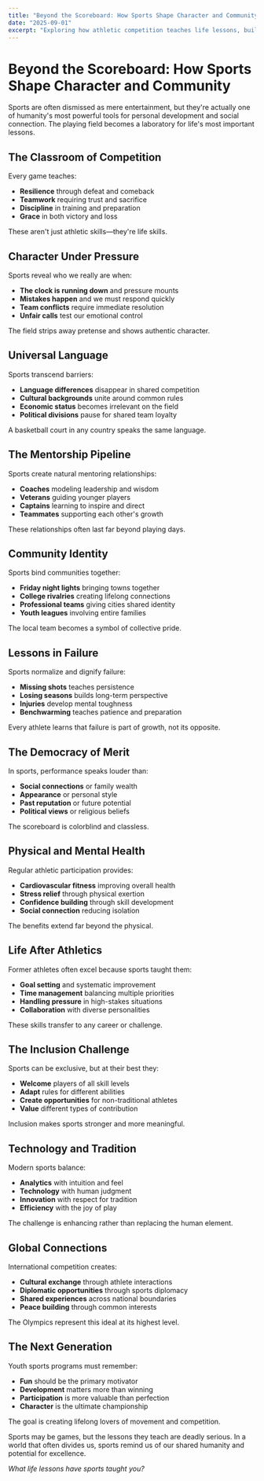 ```yaml
---
title: "Beyond the Scoreboard: How Sports Shape Character and Community"
date: "2025-09-01"
excerpt: "Exploring how athletic competition teaches life lessons, builds resilience, and creates bonds that transcend cultural and social boundaries."
---
```


# Beyond the Scoreboard: How Sports Shape Character and Community

Sports are often dismissed as mere entertainment, but they're actually one of humanity's most powerful tools for personal development and social connection. The playing field becomes a laboratory for life's most important lessons.

## The Classroom of Competition

Every game teaches:
- **Resilience** through defeat and comeback
- **Teamwork** requiring trust and sacrifice
- **Discipline** in training and preparation
- **Grace** in both victory and loss

These aren't just athletic skills—they're life skills.

## Character Under Pressure

Sports reveal who we really are when:
- **The clock is running down** and pressure mounts
- **Mistakes happen** and we must respond quickly
- **Team conflicts** require immediate resolution
- **Unfair calls** test our emotional control

The field strips away pretense and shows authentic character.

## Universal Language

Sports transcend barriers:
- **Language differences** disappear in shared competition
- **Cultural backgrounds** unite around common rules
- **Economic status** becomes irrelevant on the field
- **Political divisions** pause for shared team loyalty

A basketball court in any country speaks the same language.

## The Mentorship Pipeline

Sports create natural mentoring relationships:
- **Coaches** modeling leadership and wisdom
- **Veterans** guiding younger players
- **Captains** learning to inspire and direct
- **Teammates** supporting each other's growth

These relationships often last far beyond playing days.

## Community Identity

Sports bind communities together:
- **Friday night lights** bringing towns together
- **College rivalries** creating lifelong connections
- **Professional teams** giving cities shared identity
- **Youth leagues** involving entire families

The local team becomes a symbol of collective pride.

## Lessons in Failure

Sports normalize and dignify failure:
- **Missing shots** teaches persistence
- **Losing seasons** builds long-term perspective
- **Injuries** develop mental toughness
- **Benchwarming** teaches patience and preparation

Every athlete learns that failure is part of growth, not its opposite.

## The Democracy of Merit

In sports, performance speaks louder than:
- **Social connections** or family wealth
- **Appearance** or personal style
- **Past reputation** or future potential
- **Political views** or religious beliefs

The scoreboard is colorblind and classless.

## Physical and Mental Health

Regular athletic participation provides:
- **Cardiovascular fitness** improving overall health
- **Stress relief** through physical exertion
- **Confidence building** through skill development
- **Social connection** reducing isolation

The benefits extend far beyond the physical.

## Life After Athletics

Former athletes often excel because sports taught them:
- **Goal setting** and systematic improvement
- **Time management** balancing multiple priorities
- **Handling pressure** in high-stakes situations
- **Collaboration** with diverse personalities

These skills transfer to any career or challenge.

## The Inclusion Challenge

Sports can be exclusive, but at their best they:
- **Welcome** players of all skill levels
- **Adapt** rules for different abilities
- **Create opportunities** for non-traditional athletes
- **Value** different types of contribution

Inclusion makes sports stronger and more meaningful.

## Technology and Tradition

Modern sports balance:
- **Analytics** with intuition and feel
- **Technology** with human judgment
- **Innovation** with respect for tradition
- **Efficiency** with the joy of play

The challenge is enhancing rather than replacing the human element.

## Global Connections

International competition creates:
- **Cultural exchange** through athlete interactions
- **Diplomatic opportunities** through sports diplomacy
- **Shared experiences** across national boundaries
- **Peace building** through common interests

The Olympics represent this ideal at its highest level.

## The Next Generation

Youth sports programs must remember:
- **Fun** should be the primary motivator
- **Development** matters more than winning
- **Participation** is more valuable than perfection
- **Character** is the ultimate championship

The goal is creating lifelong lovers of movement and competition.

Sports may be games, but the lessons they teach are deadly serious. In a world that often divides us, sports remind us of our shared humanity and potential for excellence.

*What life lessons have sports taught you?*
